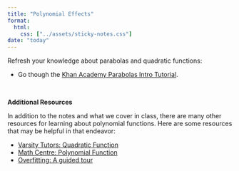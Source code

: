 ```yaml
---
title: "Polynomial Effects"
format:
  html:
    css: ["../assets/sticky-notes.css"]
date: "today"
---
```



Refresh your knowledge about parabolas and quadratic functions:

-  Go though the [Khan Academy Parabolas Intro Tutorial](https://www.khanacademy.org/math/algebra-home/alg-quadratics).

<br />


**Additional Resources**

In addition to the notes and what we cover in class, there are many other resources for learning about polynomial functions. Here are some resources that may be helpful in that endeavor:


- [Varsity Tutors: Quadratic Function](https://www.varsitytutors.com/hotmath/hotmath_help/topics/quadratic-function)
- [Math Centre: Polynomial Function](http://www.mathcentre.ac.uk/resources/uploaded/mc-ty-polynomial-2009-1.pdf)
- [Overfitting: A guided tour](https://www.alexpghayes.com/blog/overfitting-a-guided-tour/)

